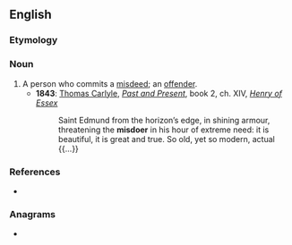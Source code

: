 ==English==

===Etymology===
{{suffix|en|misdo|er}}

===Noun===
{{en-noun}}

# A person who commits a [[misdeed]]; an [[offender]].
#* '''1843''': [[w:Thomas_Carlyle|Thomas Carlyle]], ''[[:w:Past and Present (book)|Past and Present]]'', book 2, ch. XIV, ''[[:w:Henry d'Essex|Henry of Essex]]''
#*: Saint Edmund from the horizon’s edge, in shining armour, threatening the '''misdoer''' in his hour of extreme need: it is beautiful, it is great and true. So old, yet so modern, actual {{...}}

===References===
* {{R:Webster NCD 1967}}

===Anagrams===
* {{anagrams|en|a=deimors|Mesidor|Ormside|moiders|osmerid}}